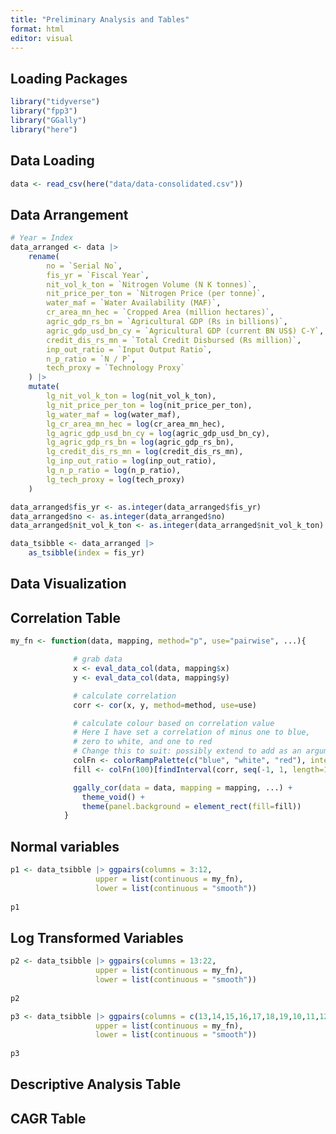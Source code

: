 ```yaml
---
title: "Preliminary Analysis and Tables"
format: html
editor: visual
---
```


## Loading Packages

```r
library("tidyverse")
library("fpp3")
library("GGally")
library("here")
```

## Data Loading
```r
data <- read_csv(here("data/data-consolidated.csv"))
```

## Data Arrangement

```r
# Year = Index
data_arranged <- data |>
    rename(
        no = `Serial No`,
        fis_yr = `Fiscal Year`,
        nit_vol_k_ton = `Nitrogen Volume (N K tonnes)`,
        nit_price_per_ton = `Nitrogen Price (per tonne)`,
        water_maf = `Water Availability (MAF)`,
        cr_area_mn_hec = `Cropped Area (million hectares)`,
        agric_gdp_rs_bn = `Agricultural GDP (Rs in billions)`,
        agric_gdp_usd_bn_cy = `Agricultural GDP (current BN US$) C-Y`,
        credit_dis_rs_mn = `Total Credit Disbursed (Rs million)`,
        inp_out_ratio = `Input Output Ratio`,
        n_p_ratio = `N / P`,
        tech_proxy = `Technology Proxy`
    ) |>
    mutate(
        lg_nit_vol_k_ton = log(nit_vol_k_ton),
        lg_nit_price_per_ton = log(nit_price_per_ton),
        lg_water_maf = log(water_maf),
        lg_cr_area_mn_hec = log(cr_area_mn_hec),
        lg_agric_gdp_usd_bn_cy = log(agric_gdp_usd_bn_cy),
        lg_agric_gdp_rs_bn = log(agric_gdp_rs_bn),
        lg_credit_dis_rs_mn = log(credit_dis_rs_mn),
        lg_inp_out_ratio = log(inp_out_ratio),
        lg_n_p_ratio = log(n_p_ratio),
        lg_tech_proxy = log(tech_proxy)
    )

data_arranged$fis_yr <- as.integer(data_arranged$fis_yr)
data_arranged$no <- as.integer(data_arranged$no)
data_arranged$nit_vol_k_ton <- as.integer(data_arranged$nit_vol_k_ton)

data_tsibble <- data_arranged |> 
    as_tsibble(index = fis_yr)
```

## Data Visualization

## Correlation Table


```r
my_fn <- function(data, mapping, method="p", use="pairwise", ...){

              # grab data
              x <- eval_data_col(data, mapping$x)
              y <- eval_data_col(data, mapping$y)

              # calculate correlation
              corr <- cor(x, y, method=method, use=use)

              # calculate colour based on correlation value
              # Here I have set a correlation of minus one to blue, 
              # zero to white, and one to red 
              # Change this to suit: possibly extend to add as an argument of `my_fn`
              colFn <- colorRampPalette(c("blue", "white", "red"), interpolate ='spline')
              fill <- colFn(100)[findInterval(corr, seq(-1, 1, length=100))]

              ggally_cor(data = data, mapping = mapping, ...) + 
                theme_void() +
                theme(panel.background = element_rect(fill=fill))
            }
```

## Normal variables

```r
p1 <- data_tsibble |> ggpairs(columns = 3:12, 
                   upper = list(continuous = my_fn),
                   lower = list(continuous = "smooth"))
                   
p1
```


## Log Transformed Variables

```r
p2 <- data_tsibble |> ggpairs(columns = 13:22, 
                   upper = list(continuous = my_fn),
                   lower = list(continuous = "smooth"))
                   
p2
```

```r
p3 <- data_tsibble |> ggpairs(columns = c(13,14,15,16,17,18,19,10,11,12), 
                   upper = list(continuous = my_fn),
                   lower = list(continuous = "smooth"))
                   
p3
```



## Descriptive Analysis Table

## CAGR Table


